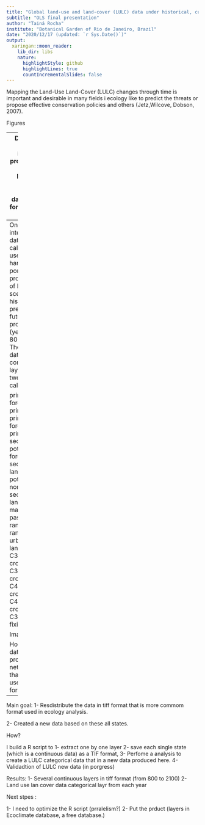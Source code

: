 ```yaml
---
title: "Global land-use and land-cover (LULC) data under historical, current, and future climatic conditions for ecologists"
subtitle: "OLS final presentation"
author: "Tainá Rocha"
institute: "Botanical Garden of Rio de Janeiro, Brazil"
date: "2020/12/17 (updated: `r Sys.Date()`)"
output:
  xaringan::moon_reader:
    lib_dir: libs
    nature:
      highlightStyle: github
      highlightLines: true
      countIncrementalSlides: false
---
```


Mapping the Land-Use Land-Cover (LULC) changes through time is important and desirable in many fields i ecology like to predict the threats or propose effective conservation policies and others (Jetz,Wilcove, Dobson, 2007). 

Figures 

---
Despite of several initivaes provide LULC data. However most of these datasets are for short time series. 
 
Figure

---
One interesting database called Land use harmonization porject, provides a set of land-use scenarios  for historical, present and future projections (years from 800 to 2300). The data raw data are continuous layers for twelve types called states

primf: forested primary land
primn: non-forested primary land
secdf: potentially forested secondary land
secdn: potentially non-forested secondary land
pastr: managed pasture
range: rangeland
urban: urban land
c3ann: C3 annual crops
c3per: C3 perennial crops
c4ann: C4 annual crops
c4per: C4 perennial crops
c3nfx: C3 nitrogen-fixing crops

Image



However this data in provided in netcdf format, that is not user friendely for ecologist. 

---
Main goal: 
1- Resdistribute the data in tiff format that is more commom format used in ecology analysis. 

2- Created a new data based on these all states.



How?

I build a R script to 1- extract one by one layer 
2- save each single state (which is a continuous data) as a TIF format, 
3- Perfome a analysis to create a LULC categorical data that in a new data produced here.
4- Validadtion of LULC new data (in porgress)


Results:
 1- Several continuous layers in tiff format (from 800 to 2100)
 2- Land use lan cover data categorical layr from each year
 
 
Next stpes :

1- I need to optimize the R script (prralelism?)
2- Put the prduct (layers in  Ecoclimate database, a free database.)









